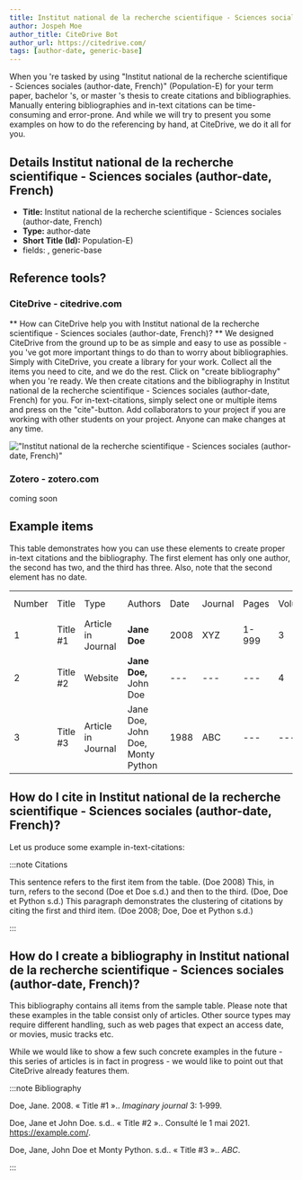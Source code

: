 ```yaml
---
title: Institut national de la recherche scientifique - Sciences sociales (author-date, French)
author: Jospeh Moe
author_title: CiteDrive Bot
author_url: https://citedrive.com/
tags: [author-date, generic-base]
---
```


When you 're tasked by using "Institut national de la recherche scientifique - Sciences sociales (author-date, French)" (Population-E) for your term paper, bachelor 's, or master 's thesis to create citations and bibliographies.
Manually entering bibliographies and in-text citations can be time-consuming and error-prone. And while we will try to present you some examples on how to do the referencing by hand, at CiteDrive, we do it all for you.

## Details  Institut national de la recherche scientifique - Sciences sociales (author-date, French)
* **Title:** Institut national de la recherche scientifique - Sciences sociales (author-date, French)
* **Type:** author-date
* **Short Title (Id):** Population-E)
* fields: , generic-base

## Reference tools?
### CiteDrive - citedrive.com
** How can CiteDrive help you with Institut national de la recherche scientifique - Sciences sociales (author-date, French)? **
We designed CiteDrive from the ground up to be as simple and easy to use as possible - you 've got more important things to do than to worry about bibliographies. Simply with CiteDrive, you create a library for your work. Collect all the items you need to cite, and we do the rest. Click on "create bibliography" when you 're ready. We then create citations and the bibliography in Institut national de la recherche scientifique - Sciences sociales (author-date, French) for you. For in-text-citations, simply select one or multiple items and press on the "cite"-button. Add collaborators to your project if you are working with other students on your project. Anyone can make changes at any time.


!["Institut national de la recherche scientifique - Sciences sociales (author-date, French)"](images/institut-national-de-la-recherche-scientifique--sciences-sociales-authordate-french.svg "Choose Institut national de la recherche scientifique - Sciences sociales (author-date, French) in the CiteDrive App")

### Zotero - zotero.com

coming soon

## Example items

This table demonstrates how you can use these elements to create proper in-text citations and the bibliography. The first element has only one author, the second has two, and the third has three. Also, note that the second element has no date.


<table>
  <tr>
   <td>Number
   </td>
   <td>Title
   </td>
   <td>Type
   </td>
   <td>Authors
   </td>
   <td>Date
   </td>
   <td>Journal
   </td>
   <td>Pages
   </td>
   <td>Volume
   </td>
   <td>Issue
   </td>
   <td>Access Date
   </td>
  </tr>
  <tr>
   <td>1
   </td>
   <td>Title #1
   </td>
   <td>Article in Journal
   </td>
   <td><strong>Jane Doe</strong>
   </td>
   <td>2008
   </td>
   <td>XYZ
   </td>
   <td>1-999
   </td>
   <td>3
   </td>
   <td>2
   </td>
   <td>--
   </td>
  </tr>
  <tr>
   <td>
2
   </td>
   <td>Title #2
   </td>
   <td>Website
   </td>
   <td><strong>Jane Doe, </strong>John Doe
   </td>
   <td>---
   </td>
   <td>---
   </td>
   <td>---
   </td>
   <td>4
   </td>
   <td>---
   </td>
   <td>2020-05-01
   </td>
  </tr>
  <tr>
   <td>3
   </td>
   <td>Title #3
   </td>
   <td>Article in Journal
   </td>
   <td>Jane Doe, John Doe, Monty Python
   </td>
   <td>1988
   </td>
   <td>ABC
   </td>
   <td>---
   </td>
   <td>---
   </td>
   <td>16
   </td>
   <td>---
   </td>
  </tr>
</table>



## How do I cite in  Institut national de la recherche scientifique - Sciences sociales (author-date, French)?

Let us produce some example in-text-citations:

:::note Citations


This sentence refers to the first item from the table. (Doe 2008) This, in turn, refers to the second (Doe et Doe s.d.)
and then to the third.  (Doe, Doe et Python s.d.)
This paragraph demonstrates the clustering of citations by citing the first and third item. (Doe 2008; Doe, Doe et Python s.d.)

:::

## How do I create a bibliography in Institut national de la recherche scientifique - Sciences sociales (author-date, French)?

This bibliography contains all items from the sample table. Please note that these examples in the table consist only of articles. Other source types may require different handling, such as web pages that expect an access date, or movies, music tracks etc.

While we would like to show a few such concrete examples in the future - this series of articles is in fact in progress - we would like to point out that CiteDrive already features them.

:::note Bibliography

Doe, Jane. 2008. « Title #1 ».. <i>Imaginary journal</i> 3: 1‑999.

Doe, Jane et John  Doe. s.d.. « Title #2 ».. Consulté le 1 mai 2021. https://example.com/.

Doe, Jane, John Doe et Monty Python. s.d.. « Title #3 ».. <i>ABC</i>.



:::


        